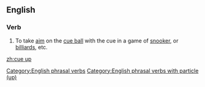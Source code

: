==English==

===Verb===
{{head|en|verb|phrasal verb|head=to [[cue]] up}}

# {{context|sports|billiards|snooker|pool}} To take [[aim]] on the [[cue ball]] with the cue in a game of [[snooker]], or [[billiards]], etc.

[[Category:English phrasal verbs]]
[[Category:English phrasal verbs with particle (up)]]

[[zh:cue up]]